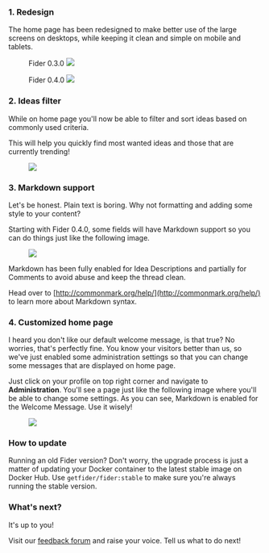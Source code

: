 ### 1. Redesign

The home page has been redesigned to make better use of the large screens on desktops, while keeping it clean and simple on mobile and tablets.

<figure>
  <span>Fider 0.3.0</span>
  <img src="/images/blog/before040.png" />
</figure>

<figure>
  <span>Fider 0.4.0</span>
  <img src="/images/blog/after040.png" />
</figure>

### 2. Ideas filter

While on home page you'll now be able to filter and sort ideas based on commonly used criteria.

This will help you quickly find most wanted ideas and those that are currently trending!

<figure>
  <img src="/images/blog/filter-ideas.png" />
</figure>

### 3. Markdown support

Let's be honest. Plain text is boring. Why not formatting and adding some style to your content?

Starting with Fider 0.4.0, some fields will have Markdown support so you can do things just like the following image.

<figure>
  <img src="/images/blog/add-markdown.png" />
</figure>

Markdown has been fully enabled for Idea Descriptions and partially for Comments to avoid abuse and keep the thread clean.

Head over to [http://commonmark.org/help/](http://commonmark.org/help/) to learn more about Markdown syntax.

### 4. Customized home page

I heard you don't like our default welcome message, is that true? No worries, that's perfectly fine. You know your visitors better than us, so we've just enabled some administration settings so that you can change some messages that are displayed on home page.

Just click on your profile on top right corner and navigate to **Administration**. You'll see a page just like the following image where you'll be able to change some settings. As you can see, Markdown is enabled for the Welcome Message. Use it wisely!

<figure>
  <img src="/images/blog/admin-settings.png" />
</figure>

### How to update

Running an old Fider version? Don't worry, the upgrade process is just a matter of updating your Docker container to the latest stable image on Docker Hub. Use <code>getfider/fider:stable</code> to make sure you're always running the stable version.

### What's next?

It's up to you!

Visit our [feedback forum](https://feedback.fider.io/) and raise your voice. Tell us what to do next!

